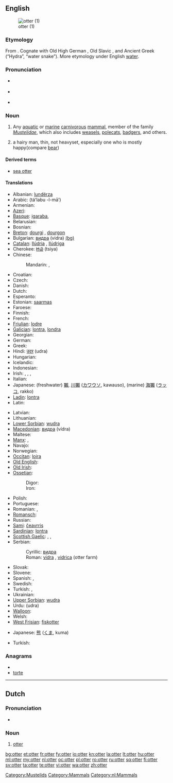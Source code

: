 {{wikipedia}}
==English==
[[Image:Loutre des pyrenees baronnies 2004.jpg|thumb|otter (1)]]

===Etymology===
From {{etyl|ang}} {{term|oter|lang=ang}}. Cognate with Old High German {{term|ottar}}, Old Slavic {{Glag|ⰲⱏⰺⰴⱃⰰ}}, and Ancient Greek {{term|ὕδρα}} (“Hydra”, “water snake”). More etymology under English [[water]].

===Pronunciation===
* {{a|RP}} {{IPA|/ˈɒt.ə/}}
* {{a|US}} {{IPA|/ˈɑː.tɚ/}}
* {{rhymes|ɒtə(r)}}

===Noun===
{{en-noun}}

# Any [[aquatic]] or [[marine]] [[carnivorous]] [[mammal]], member of the family ''[[Mustelidae]]'', which also includes [[weasel]]s, [[polecat]]s, [[badger]]s, and others.
# {{context|gay slang}} a hairy man, thin, not heavyset, especially one who is mostly happy(compare [[bear]])

====Derived terms====
* [[sea otter]]

====Translations====
{{trans-top|The mammal}}
* Albanian: [[lundërza]]
* Arabic: {{Arab|[[ثعلب الماء]]}} (táʻlabu -l-māʼ) {{m}}
* Armenian: {{t+|hy|ջրասամույր|tr=ǰrasamuyr}}
* [[Azeri]]: {{t|az|susamuru|xs=Azeri}}
* [[Basque]]: [[igaraba]], {{t|eu|urtxakur}}
* Belarusian: {{t-|be|выдра|tr=vydra|xs=Belarusian}}
* Bosnian: {{t-|bs|vidra|f}}
* [[Breton]]: [[dourgi]] {{m}}, [[dourgon]] {{p}}
* Bulgarian: [[видра]] (vidra) [[:bg:видра|(bg)]]
* [[Catalan]]: [[llúdria]] {{f}}, [[llúdriga]] {{f}}
* Cherokee: [[ᏥᏯ]] (tsiya)
* Chinese:
*: Mandarin: {{t|cmn|水獺|sc=Hani}}, {{t|cmn|水獭|tr=shuǐtǎ|sc=Hani}}
* Croatian: {{t-|hr|vidra|f|alt=vȉdra}}
* Czech: {{t+|cs|vydra}}
* Danish: {{t-|da|odder|c}}
* Dutch: {{t+|nl|otter|m}}
* Esperanto: {{t-|eo|lutro|xs=Esperanto}}
* Estonian: [[saarmas]]
* Faroese: {{t-|fo|otur|xs=Faroese}}
* Finnish: {{t-|fi|saukko}}
* French: {{t+|fr|loutre|f}}
* [[Friulian]]: [[lodre]]
* [[Galician]]: [[lontra]], [[londra]]
* Georgian: {{t-|ka|წავი|tr=cavi|sc=Geor|xs=Georgian}}
* German: {{t+|de|Otter|m}}
* Greek: {{t|el|βίδρα|f|tr=vídra}}
* Hindi: [[उदर]] (udra) {{m}}
* Hungarian: {{t+|hu|vidra}}
* Icelandic: {{t-|is|otur|m}}
* Indonesian: {{t|id|linsang}}
* Irish: {{t+|ga|dobharchú|m|xs=Irish}}, {{t+|ga|madra uisce|m|xs=Irish}}, {{t+|ga|dobhrán|m|xs=Irish}}, {{t+|ga|cú dobhráin|m|xs=Irish}}
* Italian: {{t-|it|lontra|f}}
* Japanese: (freshwater) [[獺]], [[川獺]] ([[カワウソ]], kawauso), (marine) [[海獺]] ([[ラッコ]], rakko)
* [[Ladin]]: [[lontra]]
* Latin: {{t-|la|lutra|f}}
{{trans-mid}}
* Latvian: {{t-|lv|ūdrs|xs=Latvian}}
* Lithuanian: {{t+|lt|ūdra|xs=Lithuanian}}
* [[Lower Sorbian]]: [[wudra]]
* [[Macedonian]]: [[видра]] (vídra)
* Maltese: {{t-|mt|lutra|xs=Maltese}}
* [[Manx]]: {{t-|gv|dooarchoo|m|xs=Manx}}, {{t|gv|moddey ushtey|m|xs=Manx}}
* Navajo: {{tø|nv|tábąąstíín}}
* Norwegian: {{t|no|oter}}
* [[Occitan]]: [[loira]]
* [[Old English]]: {{t|ang|otor|m|xs=Old English}}
* [[Old Irish]]: {{tø|sga|doburchú|f}}
* [[Ossetian]]:
*: Digor: {{tø|os|урдæ|tr=urdæ|sc=Cyrl|xs=Ossetian}}
*: Iron: {{tø|os|уырд|tr=uyrd|sc=Cyrl|xs=Ossetian}}
* Polish: {{t+|pl|wydra}}
* Portuguese: {{t+|pt|lontra}}
* Romanian: {{t+|ro|lutră}}, {{t+|ro|vidră}}
* [[Romansch]]: {{t|rm|ludra|f}}
* Russian: {{t+|ru|выдра|f|tr=výdra}}
* [[Sami]]: [[čeavrris]]
* [[Sardinian]]: [[lontra]]
* [[Scottish Gaelic]]: {{t|gd|dobhar-chù|m|xs=Scottish Gaelic}}, {{t|gd|madadh donn|m|xs=Scottish Gaelic}}, {{t|gd|dòbhran|m|xs=Scottish Gaelic}}
* Serbian:
*: Cyrillic: [[видра]] {{f}}
*: Roman: [[vidra]] {{f}}, [[vidrica]] (otter farm)
* Slovak: {{t-|sk|vydra}}
* Slovene: {{t+|sl|vidra|f}}
* Spanish: {{t+|es|nutria|f}}, {{t-|es|lutria|f}}
* Swedish: {{t+|sv|utter|c}}
* Turkish: {{t+|tr|su samuru}}, {{t+|tr|lutr}}
* Ukrainian: {{t-|uk|видра|tr=vidra|xs=Ukrainian}}
* [[Upper Sorbian]]: [[wudra]]
* Urdu: {{ur-Arab|[[ادر]]}} (udra) {{m}}
* [[Walloon]]: {{t|wa|lote}}
* Welsh: {{t-|cy|dyfrgi|xs=Welsh}}
* [[West Frisian]]: [[fiskotter]]
{{trans-bottom}}

{{trans-top|a hairy man}}
* Japanese: [[熊]] ([[くま]], kuma)
{{trans-mid}}
* Turkish: {{qualifier|literally "bear"}} {{t+|tr|ayı}}
{{trans-bottom}}

===Anagrams===
* {{alphagram|eortt}}
* [[torte#English|torte]]

[[Category:Mustelids]]
----

==Dutch==

===Pronunciation===
* {{audio|Nl-otter.ogg|Audio}}

===Noun===
{{nl-noun|otters|ottertje|g=m}}

# [[otter]]

[[Category:Mammals]]
[[Category:nl:Mammals]]

[[bg:otter]]
[[et:otter]]
[[fr:otter]]
[[fy:otter]]
[[io:otter]]
[[kn:otter]]
[[la:otter]]
[[lt:otter]]
[[hu:otter]]
[[ml:otter]]
[[my:otter]]
[[nl:otter]]
[[oc:otter]]
[[pl:otter]]
[[ro:otter]]
[[ru:otter]]
[[sq:otter]]
[[fi:otter]]
[[sv:otter]]
[[ta:otter]]
[[te:otter]]
[[vi:otter]]
[[wa:otter]]
[[zh:otter]]